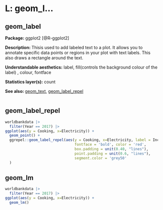 # L: geom_l...

## geom_label

**Package: ** ggplot2 [@R-ggplot2]

**Description: **  Thisis used to add labeled text to a plot. It allows you to annotate specific data points or regions in your plot with text labels. This also draws a rectangle around the text.

**Understandable aesthetics:** label, fill(controls the background colour of the label) , colour, fontface

**Statistics layer(s):** count

**See also: ** [geom_text](#text), [geom_label_repel](#label_repel)

```r

```


## geom_label_repel

```r
worldbankdata |>
  filter(Year == 2017) |>
ggplot(aes(y = Cooking, x=Electricity)) +
  geom_point() +
  ggrepel::geom_label_repel(aes(y = Cooking, x=Electricity, label = Income),
                                fontface = 'bold', color = 'red',
                                box.padding = unit(0.40, "lines"),
                                point.padding = unit(0.6, "lines"),
                                segment.color = 'grey50'
  )
```


## geom_lm


```r
worldbankdata |>
  filter(Year == 2017) |>
ggplot(aes(y = Cooking, x=Electricity)) + 
  geom_lm()
```